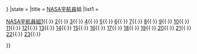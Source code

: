 {{Navbox
|name   = NASA宇航員組
|border = {{{border|{{{1|}}}}}}
|state = {{{state|<includeonly>autocollapse</includeonly><noinclude>
uncollapsed
</noinclude>}}}
|title  = [[NASA]][[宇航員]]組
|list1  = <div>
[[水星计划7人|NASA宇航員組1]]{{·}}
[[第二组宇航员|2]]{{·}}
[[第三组宇航员|3]]{{·}}
[[第四组宇航员|4]]{{·}}
[[第五组宇航员|5]]{{·}}
[[第六组宇航员|6]]{{·}}
[[第七组宇航员|7]]{{·}}
[[第八组宇航员|8]]{{·}}
[[第九组宇航员|9]]{{·}}
[[第十组宇航员|10]]{{·}}
[[第十一组宇航员|11]]{{·}}
[[第十二组宇航员|12]]{{·}}
[[第十三组宇航员|13]]{{·}}
[[第十四组宇航员|14]]{{·}}
[[第十五组宇航员|15]]{{·}}
[[第十六组宇航员|16]]{{·}}
[[第十七组宇航员|17]]{{·}}
[[第十八组宇航员|18]]{{·}}
[[第十九组宇航员|19]]{{·}}
[[第二十组宇航员|20]]{{·}}
[[第二十一组宇航员|21]]{{·}}
[[第二十二组宇航员|22]]{{·}}
[[第二十三组宇航员|23]]{{·}}
{{link-en|宇航员入选年份列表|List of astronauts by year of selection}}
</div>
}}<noinclude>
{{documentation}}
</noinclude>